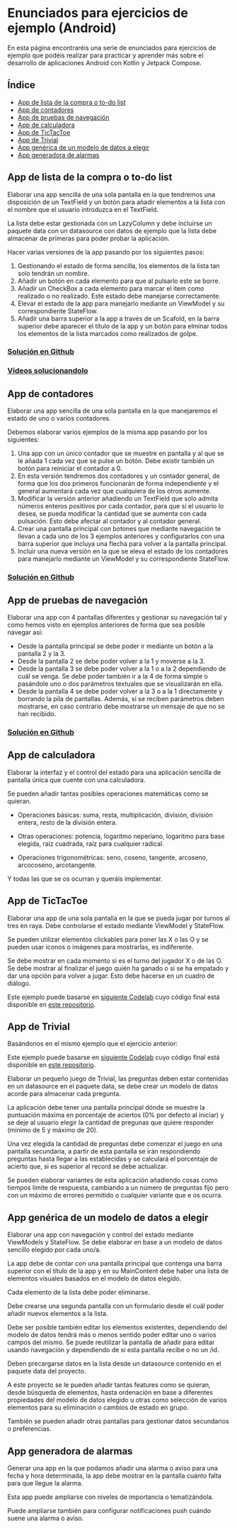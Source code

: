 
# Enunciados para ejercicios de ejemplo (Android)

En esta página encontraréis una serie de enunciados para ejercicios de ejemplo que podéis realizar para practicar y aprender más sobre el desarrollo de aplicaciones Android con Kotlin y Jetpack Compose.

## Índice

- [App de lista de la compra o to-do list](#app-de-lista-de-la-compra-o-to-do-list)
- [App de contadores](#app-de-contadores)
- [App de pruebas de navegación](#app-de-pruebas-de-navegación)
- [App de calculadora](#app-de-calculadora)
- [App de TicTacToe](#app-de-tictactoe)
- [App de Trivial](#app-de-trivial)
- [App genérica de un modelo de datos a elegir](#app-genérica-de-un-modelo-de-datos-a-elegir)
- [App generadora de alarmas](#app-generadora-de-alarmas)

## App de lista de la compra o to-do list

Elaborar una app sencilla de una sola pantalla en la que tendremos una disposición de un TextField y un botón para añadir elementos a la lista con el nombre que el usuario introduzca en el TextField. 

La lista debe estar gestionada con un LazyColumn y debe incluirse un paquete data con un datasource con datos de ejemplo que la lista debe almacenar de primeras para poder probar la aplicación.

Hacer varias versiones de la app pasando por los siguientes pasos:

1. Gestionando el estado de forma sencilla, los elementos de la lista tan solo tendrán un nombre.
2. Añadir un botón en cada elemento para que al pulsarlo este se borre. 
3. Añadir un CheckBox a cada elemento para marcar el item como realizado o no realizado. Este estado debe manejarse correctamente.
4. Elevar el estado de la app para manejarlo mediante un ViewModel y su correspondiente StateFlow. 
5. Añadir una barra superior a la app a través de un Scafold, en la barra superior debe aparecer el título de la app y un botón para elminar todos los elementos de la lista marcados como realizados de golpe.

### [Solución en Github](https://github.com/resuadam2/ListaCompraCompose)
### [Vídeos solucionandolo](./11-ejercicios-resueltos-explicados.mdx#app-de-la-lista-de-la-compra-o-to-do-list)

## App de contadores

Elaborar una app sencilla de una sola pantalla en la que manejaremos el estado de uno o varios contadores. 

Debemos elaborar varios ejemplos de la misma app pasando por los siguientes:

1. Una app con un único contador que se muestre en pantalla y al que se le añada 1 cada vez que se pulse un botón. Debe existir también un botón para reiniciar el contador a 0.
2. En esta versión tendremos dos contadores y un contador general, de forma que los dos primeros funcionarán de forma independiente y el general aumentará cada vez que cualquiera de los otros aumente.
3. Modificar la versión anterior añadiendo un TextField que solo admita números enteros positivos por cada contador, para que si el usuario lo desea, se pueda modificar la cantidad que se aumenta con cada pulsación. Esto debe afectar al contador y al contador general.
4. Crear una pantalla principal con botones que mediante navegación te llevan a cada uno de los 3 ejemplos anteriores y configurarlos con una barra superior que incluya una flecha para volver a la pantalla principal.
5. Incluir una nueva versión en la que se eleva el estado de los contadores para manejarlo mediante un ViewModel y su correspondiente StateFlow.

### [Solución en Github](https://github.com/resuadam2/ContadoresCompose)

## App de pruebas de navegación

Elaborar una app con 4 pantallas diferentes y gestionar su navegación tal y como hemos visto en ejemplos anteriores de forma que sea posible navegar así:

- Desde la pantalla principal se debe poder ir mediante un botón a la pantalla 2 y la 3.
- Desde la pantalla 2 se debe poder volver a la 1 y moverse a la 3.
- Desde la pantalla 3 se debe poder volver a la 1 o a la 2 dependiendo de cuál se venga. Se debe poder también ir a la 4 de forma simple o pasándole uno o dos parámetros textuales que se visualizarán en ella.
- Desde la pantalla 4 se debe poder volver a la 3 o a la 1 directamente y borrando la pila de pantallas. Además, si se reciben parámetros deben mostrarse, en caso contrario debe mostrarse un mensaje de que no se han recibido. 

### [Solución en Github](https://github.com/resuadam2/PruebasNavigationCompose)

## App de calculadora

Elaborar la interfaz y el control del estado para una aplicación sencilla de pantalla única que cuente con una calculadora. 

Se pueden añadir tantas posibles operaciones matemáticas como se quieran. 

- Operaciones básicas: suma, resta, multiplicación, división, división entera, resto de la división entera.

- Otras operaciones: potencia, logaritmo neperiano, logaritmo para base elegida, raíz cuadrada, raíz para cualquier radical.

- Operaciones trigonométricas: seno, coseno, tangente, arcoseno, arcocoseno, arcotangente. 

Y todas las que se os ocurran y queráis implementar.

## App de TicTacToe

Elaborar una app de una sola pantalla en la que se pueda jugar por turnos al tres en raya. Debe controlarse el estado mediante ViewModel y StateFlow. 

Se pueden utilizar elementos clickables para poner las X o las O y se pueden usar iconos o imágenes para mostrarlas, es indiferente. 

Se debe mostrar en cada momento si es el turno del jugador X o de las O. Se debe mostrar al finalizar el juego quién ha ganado o si se ha empatado y dar una opción para volver a jugar. Esto debe hacerse en un cuadro de diálogo.

Este ejemplo puede basarse en [siguiente Codelab](https://developer.android.com/codelabs/basic-android-kotlin-compose-viewmodel-and-state?hl=es-419&continue=https%3A%2F%2Fdeveloper.android.com%2Fcourses%2Fpathways%2Fandroid-basics-compose-unit-4-pathway-1%3Fhl%3Des-419%23codelab-https%3A%2F%2Fdeveloper.android.com%2Fcodelabs%2Fbasic-android-kotlin-compose-viewmodel-and-state#0) cuyo código final está disponible en [este repositorio](https://github.com/resuadam2/basic-android-kotlin-compose-training-unscramble).

## App de Trivial

Basándonos en el mismo ejemplo que el ejercicio anterior:

Este ejemplo puede basarse en [siguiente Codelab](https://developer.android.com/codelabs/basic-android-kotlin-compose-viewmodel-and-state?hl=es-419&continue=https%3A%2F%2Fdeveloper.android.com%2Fcourses%2Fpathways%2Fandroid-basics-compose-unit-4-pathway-1%3Fhl%3Des-419%23codelab-https%3A%2F%2Fdeveloper.android.com%2Fcodelabs%2Fbasic-android-kotlin-compose-viewmodel-and-state#0) cuyo código final está disponible en [este repositorio](https://github.com/resuadam2/basic-android-kotlin-compose-training-unscramble).

Elaborar un pequeño juego de Trivial, las preguntas deben estar contenidas en un datasource en el paquete data, se debe crear un modelo de datos acorde para almacenar cada pregunta. 

La aplicación debe tener una pantalla principal dónde se muestre la puntuación máxima en porcentaje de aciertos (0% por defecto al iniciar) y se deje al usuario elegir la cantidad de pregunas que quiere responder (mínimo de 5 y máximo de 20). 

Una vez elegida la cantidad de preguntas debe comenzar el juego en una pantalla secundaria, a partir de esta pantalla se irán respondiendo preguntas hasta llegar a las establecidas y se calculará el porcentaje de acierto que, si es superior al record se debe actualizar. 

Se pueden elaborar variantes de esta aplicación añadiendo cosas como tiempos límite de respuesta, cambiando a un número de preguntas fijo pero con un máximo de errores permitido o cualquier variante que e os ocurra.

## App genérica de un modelo de datos a elegir

Elaborar una app con navegación y control del estado mediante ViewModels y StateFlow. Se debe elaborar en base a un modelo de datos sencillo elegido por cada uno/a. 

La app debe de contar con una pantalla principal que contenga una barra superior con el título de la app y en su MainContent debe haber una lista de elementos visuales basados en el modelo de datos elegido. 

Cada elemento de la lista debe poder eliminarse. 

Debe crearse una segunda pantalla con un formulario desde el cuál poder añadir nuevos elementos a la lista. 

Debe ser posible también editar los elementos existentes, dependiendo del modelo de datos tendrá más o menos sentido poder editar uno o varios campos del mismo. Se puede reutilizar la pantalla de añadir para editar usando navegación y dependiendo de si esta pantalla recibe o no un /id. 

Deben precargarse datos en la lista desde un datasource contenido en el paquete data del proyecto. 

A este proyecto se le pueden añadir tantas features como se quieran, desde búsqueda de elementos, hasta ordenación en base a diferentes propiedades del modelo de datos elegido u otras como selección de varios elementos para su eliminación o cambios de estado en grupo. 

También se pueden añadir otras pantallas para gestionar datos secundarios o preferencias.

## App generadora de alarmas

Generar una app en la que podamos añadir una alarma o aviso para una fecha y hora determinada, la app debe mostrar en la pantalla cuánto falta para que llegue la alarma. 

Esta app puede ampliarse con niveles de importancia o tematizándola. 

Puede ampliarse también para configurar notificaciones push cuándo suene una alarma o aviso.